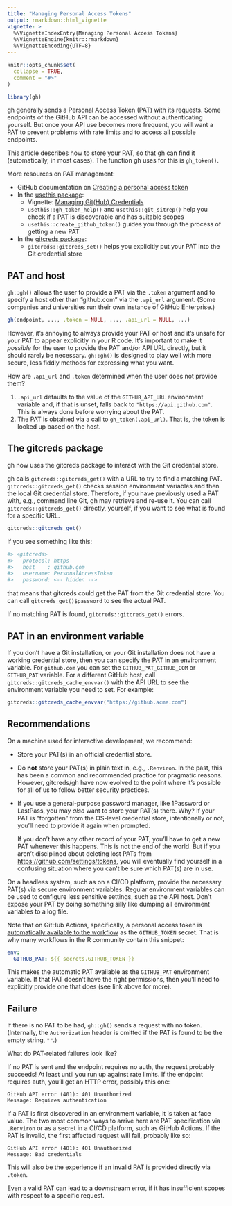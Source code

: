 ```yaml
---
title: "Managing Personal Access Tokens"
output: rmarkdown::html_vignette
vignette: >
  %\VignetteIndexEntry{Managing Personal Access Tokens}
  %\VignetteEngine{knitr::rmarkdown}
  %\VignetteEncoding{UTF-8}
---
```


```r
knitr::opts_chunk$set(
  collapse = TRUE,
  comment = "#>"
)
```

```r
library(gh)
```

<!-- This vignette uses a convention of "one sentence per line" in prose. -->

gh generally sends a Personal Access Token (PAT) with its requests.
Some endpoints of the GitHub API can be accessed without authenticating yourself.
But once your API use becomes more frequent, you will want a PAT to prevent problems with rate limits and to access all possible endpoints.

This article describes how to store your PAT, so that gh can find it (automatically, in most cases). The function gh uses for this is `gh_token()`.

More resources on PAT management:

  * GitHub documentation on [Creating a personal access token](https://docs.github.com/en/github/authenticating-to-github/creating-a-personal-access-token)
  * In the [usethis package](https://usethis.r-lib.org):
    - Vignette: [Managing Git(Hub) Credentials](https://usethis.r-lib.org/articles/articles/git-credentials.html) 
    - `usethis::gh_token_help()` and `usethis::git_sitrep()` help you check if
      a PAT is discoverable and has suitable scopes
    - `usethis::create_github_token()` guides you through the process of getting
      a new PAT
  * In the [gitcreds package](https://r-lib.github.io/gitcreds/):
    - `gitcreds::gitcreds_set()` helps you explicitly put your PAT into the Git
      credential store
  
## PAT and host

`gh::gh()` allows the user to provide a PAT via the `.token` argument and to specify a host other than "github.com" via the `.api_url` argument.
(Some companies and universities run their own instance of GitHub Enterprise.)

```r
gh(endpoint, ..., .token = NULL, ..., .api_url = NULL, ...)
```

However, it's annoying to always provide your PAT or host and it's unsafe for your PAT to appear explicitly in your R code.
It's important to make it *possible* for the user to provide the PAT and/or API URL directly, but it should rarely be necessary.
`gh::gh()` is designed to play well with more secure, less fiddly methods for expressing what you want.

How are `.api_url` and `.token` determined when the user does not provide them?

  1. `.api_url` defaults to the value of the `GITHUB_API_URL` environment
    variable and, if that is unset, falls back to `"https://api.github.com"`.
    This is always done before worrying about the PAT.
  1. The PAT is obtained via a call to `gh_token(.api_url)`. That is, the token
    is looked up based on the host.

## The gitcreds package

gh now uses the gitcreds package to interact with the Git credential store.

gh calls `gitcreds::gitcreds_get()` with a URL to try to find a matching PAT.
`gitcreds::gitcreds_get()` checks session environment variables and then the local Git credential store.
Therefore, if you have previously used a PAT with, e.g., command line Git, gh may retrieve and re-use it.
You can call `gitcreds::gitcreds_get()` directly, yourself, if you want to see what is found for a specific URL.

``` r
gitcreds::gitcreds_get()
```

If you see something like this:
``` r
#> <gitcreds>
#>   protocol: https
#>   host    : github.com
#>   username: PersonalAccessToken
#>   password: <-- hidden -->
```
that means that gitcreds could get the PAT from the Git credential store.
You can call `gitcreds_get()$password` to see the actual PAT.

If no matching PAT is found, `gitcreds::gitcreds_get()` errors.

## PAT in an environment variable

If you don't have a Git installation, or your Git installation does not have a working credential store, then you can specify the PAT in an environment variable.
For `github.com` you can set the `GITHUB_PAT_GITHUB_COM` or `GITHUB_PAT` variable.
For a different GitHub host, call `gitcreds::gitcreds_cache_envvar()` with the API URL to see the environment variable you need to set.
For example:

```r
gitcreds::gitcreds_cache_envvar("https://github.acme.com")
```

## Recommendations

On a machine used for interactive development, we recommend:

  * Store your PAT(s) in an official credential store.
  * Do **not** store your PAT(s) in plain text in, e.g., `.Renviron`. In the
    past, this has been a common and recommended practice for pragmatic reasons.
    However, gitcreds/gh have now evolved to the point where it's
    possible for all of us to follow better security practices.
  * If you use a general-purpose password manager, like 1Password or LastPass,
    you may *also* want to store your PAT(s) there. Why? If your PAT is
    "forgotten" from the OS-level credential store, intentionally or not, you'll
    need to provide it again when prompted.
    
    If you don't have any other record of your PAT, you'll have to get a new
    PAT whenever this happens. This is not the end of the world. But if you
    aren't disciplined about deleting lost PATs from
    <https://github.com/settings/tokens>, you will eventually find yourself in a
    confusing situation where you can't be sure which PAT(s) are in use.

On a headless system, such as on a CI/CD platform, provide the necessary PAT(s) via secure environment variables.
Regular environment variables can be used to configure less sensitive settings, such as the API host.
Don't expose your PAT by doing something silly like dumping all environment variables to a log file.

Note that on GitHub Actions, specifically, a personal access token is [automatically available to the workflow](https://docs.github.com/en/actions/configuring-and-managing-workflows/authenticating-with-the-github_token) as the `GITHUB_TOKEN` secret.
That is why many workflows in the R community contain this snippet:

``` yaml
env:
  GITHUB_PAT: ${{ secrets.GITHUB_TOKEN }}
```

This makes the automatic PAT available as the `GITHUB_PAT` environment variable.
If that PAT doesn't have the right permissions, then you'll need to explicitly provide one that does (see link above for more).

## Failure

If there is no PAT to be had, `gh::gh()` sends a request with no token.
(Internally, the `Authorization` header is omitted if the PAT is found to be the empty string, `""`.)

What do PAT-related failures look like?

If no PAT is sent and the endpoint requires no auth, the request probably succeeds!
At least until you run up against rate limits.
If the endpoint requires auth, you'll get an HTTP error, possibly this one:

```
GitHub API error (401): 401 Unauthorized
Message: Requires authentication
```

If a PAT is first discovered in an environment variable, it is taken at face value.
The two most common ways to arrive here are PAT specification via `.Renviron` or as a secret in a CI/CD platform, such as GitHub Actions.
If the PAT is invalid, the first affected request will fail, probably like so:

```
GitHub API error (401): 401 Unauthorized
Message: Bad credentials
```

This will also be the experience if an invalid PAT is provided directly via `.token`.

Even a valid PAT can lead to a downstream error, if it has insufficient scopes with respect to a specific request.
